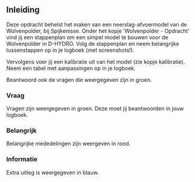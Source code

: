 ## Inleiding

Deze opdracht behelst het maken van een neerslag-afvoermodel van de Wolvenpolder, bij Spijkenisse. Onder het kopje 'Wolvenpolder - Opdracht' vind jij een stappenplan om een simpel model te bouwen voor de Wolvenpolder in D-HYDRO. Volg de stappenplan en neem belangrijke tussenstappen op in je logboek (met screenshots!). 

Vervolgens voer jij een kalibratie uit van het model (zie kopje kalibratie). Neem een tabel met aanpassingen op in je logboek. 

Beantwoord ook de vragen die weergegeven zijn in groen. 

::: {.callout-tip}
### Vraag
Vragen zijn weergegeven in groen. Deze moet jij beantwoorden in jouw logboek. 
:::

::: {.callout-important}
### Belangrijk
Belangrijke mededelingen zijn weergeven in rood. 
:::

::: {.callout-note}
### Informatie
Extra uitleg is weergegeven in blauw. 
:::



